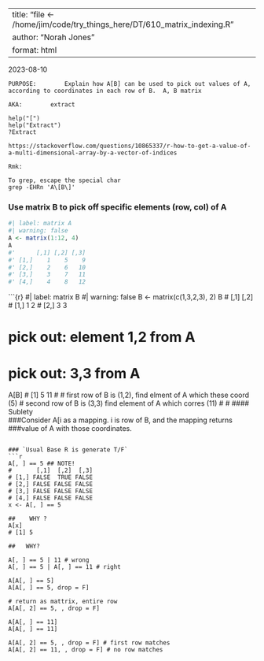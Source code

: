 
---
title: "file <- /home/jim/code/try_things_here/DT/610_matrix_indexing.R"
author: "Norah Jones"
format: html
---

2023-08-10

```
PURPOSE:		Explain how A[B] can be used to pick out values of A, 
according to coordinates in each row of B.  A, B matrix

AKA:		extract

help("[")
help("Extract")
?Extract

https://stackoverflow.com/questions/10865337/r-how-to-get-a-value-of-a-multi-dimensional-array-by-a-vector-of-indices

Rmk:

To grep, escape the special char  
grep -EHRn 'A\[B\]'

```

###	Use matrix B to pick off specific elements (row, col) of A
```r
#| label: matrix A
#| warning: false
A <- matrix(1:12, 4)
A
#'      [,1] [,2] [,3]
#' [1,]    1    5    9
#' [2,]    2    6   10
#' [3,]    3    7   11
#' [4,]    4    8   12
```

```{r} #| label: matrix B 
#| warning: false
B  <- matrix(c(1,3,2,3), 2)
B
#      [,1] [,2]
# [1,]    1    2
# [2,]    3    3

# pick out: element 1,2 from A
# pick out: 3,3 from A
A[B]
# [1]  5 11
#
#	first row of B is (1,2),  find elment of A which these coord (5)
#	second row of B is (3,3) find element of A which corres (11)
#
#
####	Sublety   
###Consider A[i  as a mapping.  i is row of B, and the mapping returns
###value of A with those coordinates.
```

### `Usual Base R is generate T/F`
```r
A[, ] == 5 ## NOTE!
#       [,1]  [,2]  [,3]
# [1,] FALSE  TRUE FALSE
# [2,] FALSE FALSE FALSE
# [3,] FALSE FALSE FALSE
# [4,] FALSE FALSE FALSE
x <- A[, ] == 5

##    WHY ?
A[x]
# [1] 5

##   WHY?

A[, ] == 5 | 11 # wrong
A[, ] == 5 | A[, ] == 11 # right

A[A[, ] == 5]
A[A[, ] == 5, drop = F]

# return as mattrix, entire row
A[A[, 2] == 5, , drop = F]

A[A[, ] == 11]
A[A[, ] == 11]

A[A[, 2] == 5, , drop = F] # first row matches
A[A[, 2] == 11, , drop = F] # no row matches
```

